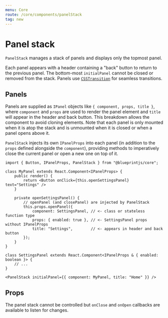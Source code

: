```yaml
---
menu: Core
route: /core/components/panelStack
tag: new
---
```



# Panel stack

`PanelStack` manages a stack of panels and displays only the topmost panel.

Each panel appears with a header containing a "back" button to return to the
previous panel. The bottom-most `initialPanel` cannot be closed or removed from
the stack. Panels use
[`CSSTransition`](http://reactcommunity.org/react-transition-group/css-transition)
for seamless transitions.

<PanelStackExample />

## Panels

Panels are supplied as `IPanel` objects like `{ component, props, title }`,
where `component` and `props` are used to render the panel element and `title`
will appear in the header and back button. This breakdown allows the component
to avoid cloning elements. Note that each panel is only mounted when it is atop
the stack and is unmounted when it is closed or when a panel opens above it.

`PanelStack` injects its own `IPanelProps` into each panel (in addition to the
`props` defined alongside the `component`), providing methods to imperatively
close the current panel or open a new one on top of it.

```tsx
import { Button, IPanelProps, PanelStack } from "@blueprintjs/core";

class MyPanel extends React.Component<IPanelProps> {
    public render() {
        return <Button onClick={this.openSettingsPanel} text="Settings" />
    }

    private openSettingsPanel() {
        // openPanel (and closePanel) are injected by PanelStack
        this.props.openPanel({
            component: SettingsPanel, // <- class or stateless function type
            props: { enabled: true }, // <- SettingsPanel props without IPanelProps
            title: "Settings",        // <- appears in header and back button
        });
    }
}

class SettingsPanel extends React.Component<IPanelProps & { enabled: boolean }> {
    // ...
}

<PanelStack initialPanel={{ component: MyPanel, title: "Home" }} />
```

<Interface name="IPanel" />

<Interface name="IPanelProps" />

## Props

The panel stack cannot be controlled but `onClose` and `onOpen` callbacks are
available to listen for changes.

<Interface name="IPanelStackProps" />

